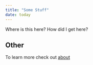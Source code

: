 ```yaml
---
title: "Some Stuff"
date: today
---
```


Where is this here? How did I get here?


## Other 

To learn more check out [about](about.qmd)

